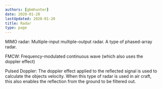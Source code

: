 ```yaml
---
authors: [gbmhunter]
date: 2020-01-20
lastUpdated: 2020-01-20
title: Radar
type: page
---
```


<WarningIsNotes />

MIMO radar: Multiple-input multiple-output radar. A type of phased-array radar.

FMCW: Frequency-modulated continuous wave (which also uses the doppler effect)

Pulsed Doppler: The doppler effect applied to the reflected signal is used to calculate the objects velocity. When this type of radar is used in air craft, this also enables the reflection from the ground to be filtered out.
